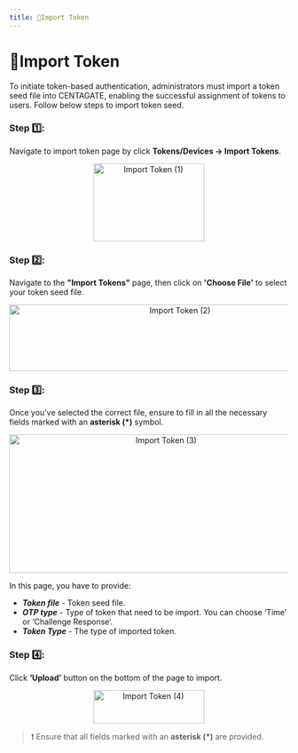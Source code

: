 ```yaml
---
title: 🛬Import Token
---
```


# 🛬Import Token

To initiate token-based authentication, administrators must import a token seed file into CENTAGATE, enabling the successful assignment of tokens to users. Follow below steps to import token seed.

### Step 1️⃣: 
Navigate to import token page by click **Tokens/Devices → Import Tokens**.

&#x20;    
<p align="center">
  <img 
    src="https://raw.githubusercontent.com/signingclouddev/CentagateDocs/main/image/1.5 Hanbook/token1.png" 
    width="200" 
    height="140" 
    alt="Import Token (1)"
  />
</p>

### Step 2️⃣: 
Navigate to the **"Import Tokens"** page, then click on **'Choose File'** to select your token seed file.

&#x20;    
<p align="center">
  <img 
    src="https://raw.githubusercontent.com/signingclouddev/CentagateDocs/main/image/1.5 Hanbook/token2.png" 
    width="600" 
    height="120" 
    alt="Import Token (2)"
  />
</p>


### Step 3️⃣: 
Once you've selected the correct file, ensure to fill in all the necessary fields marked with an **asterisk (*)** symbol.

&#x20;    
<p align="center">
  <img 
    src="https://raw.githubusercontent.com/signingclouddev/CentagateDocs/main/image/1.5 Hanbook/token3.png" 
    width="550" 
    height="250" 
    alt="Import Token (3)"
  />
</p>

In this page, you have to provide:  
- ***Token file*** - Token seed file.
- ***OTP type*** - Type of token that need to be import. You can choose ‘Time’ or ‘Challenge Response’.
- ***Token Type*** - The type of imported token.


### Step 4️⃣: 
Click **‘Upload’** button on the bottom of the page to import.

&#x20;    
<p align="center">
  <img 
    src="https://raw.githubusercontent.com/signingclouddev/CentagateDocs/main/image/1.5 Hanbook/token4.png" 
    width="200" 
    height="60" 
    alt="Import Token (4)"
  />
</p>

> ❗ Ensure that all fields marked with an **asterisk (*)** are provided.

